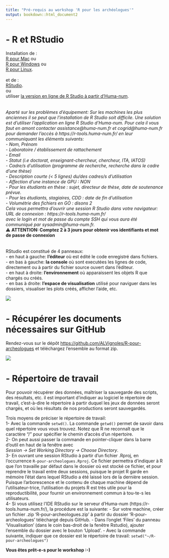 ```yaml
---
title: "Pré-requis au workshop 'R pour les archéologues'"
output: bookdown::html_document2
---
```

<base target="_blank">

# - R et RStudio
Installation de :\
[R pour Mac](https://cran.r-project.org/bin/macosx/) ou\
[R pour Windows](https://cran.r-project.org/bin/windows/base/) ou \
[R pour Linux](https://cran.r-project.org/bin/linux/).\
\
et de :\
[RStudio](https://rstudio.com/products/rstudio/download/).\
ou \
utiliser [la version en ligne de R Studio à partir d'Huma-num](https://humanum.hypotheses.org/3088).\
\
\
*Aparté sur les problèmes d'équipement:*
*Sur les machines les plus anciennes il se peut que l'installation de R Studio soit difficile.*
*Une solution est d'utiliser l'application en ligne R Studio d'Huma-num.*
*Pour cela il vous faut en amont contacter assistance@huma-num.fr et cogrid@huma-num.fr pour demander l'accès à https://r-tools.huma-num.fr/ en leur communiquant les éléments suivants:*\
*- Nom, Prénom*\
*- Laboratoire / établissement de rattachement*\
*- Email*\
*- Statut (i.e doctorat, enseignant-chercheur, chercheur, ITA, IATOS)*\
*- Cadre/s d’utilisation (programme de recherche, recherche dans le cadre d’une thèse)*\
*- Description courte (< 5 lignes) du/des cadres/s d’utilisation*\
*- Affection d’une instance de GPU : NON*\
*- Pour les étudiants en thèse : sujet, directeur de thèse, date de soutenance prévue.*\
*- Pour les étudiants, stagiaires, CDD : date de fin d’utilisation*\
*- Volumétrie des fichiers en GO : disons 2*\
*Cela vous permettra d'ouvrir une session R Studio dans votre navigateur:*\
*URL de connexion : https://r-tools.huma-num.fr/*\
*avec le login et mot de passe du compte SSH qui vous aura été communiqué par sysadmin@huma-num.fr.*\
⚠️ **ATTENTION: Comptez 2 à 3 jours pour obtenir vos identifiants et mot de passe de connexion**
\
\
\
RStudio est constitué de 4 panneaux:  
- en haut à gauche: **l'éditeur** où est édité le code enregistré dans fichiers.  
- en bas à gauche: **la console** où sont executées les lignes de code, directement ou à partir du fichier source ouvert dans l'éditeur.  
- en haut à droite: **l'environnement** où apparaissent les objets R que chargés ou créés.  
- en bas à droite: **l'espace de visualisation** utilisé pour naviguer dans les dossiers, visualiser les plots créés, afficher l'aide, etc.  

![](figures/rstudio.png)  


# - Récupérer les documents nécessaires sur GitHub
Rendez-vous sur le dépôt [https://github.com/ALVignoles/R-pour-archeologues](https://github.com/ALVignoles/R-pour-archeologues) et téléchargez l'ensemble au format zip.  

![](figures/github.png)


# - Répertoire de travail
Pour pouvoir récupérer des données, maîtriser la sauvegarde des scripts, des résultats, etc. il est important d'indiquer au logiciel le répertoire de travail, c’est-à-dire le répertoire à partir duquel les jeux de données seront chargés, et où les résultats de nos productions seront sauvegardés.  

Trois moyens de préciser le répertoire de travail:  
1- Avec la commande `setwd()`. La commande `getwd()` permet de savoir dans quel répertoire vous vous trouvez. Notez que R ne reconnaît que le caractère “/” pour spécifier le chemin d’accès d’un répertoire.  
2- On peut aussi passer la commande en pointer-cliquer dans la barre d'outil en haut de la fenêtre avec  
*Session -> Set Working Directory -> Choose Directory*.  
3- En ouvrant une session RStudio à partir d'un fichier .Rproj, en l'occurrence `R-pour-archeologues.Rproj`. Ce fichier permettra d'indiquer à R que l'on travaille par défaut dans le dossier où est stocké ce fichier, et pour reprendre le travail entre deux sessions, puisque le projet R garde en mémoire l'état dans lequel RStudio a été laissé lors de la dernière session. Puisque l'arborescence et le contenu de chaque machine dépend de l'utilisateur-trice, l'utilisation du projets R est très utile pour la reproductibilité, pour fournir un environnement commun à tou-te-s les utilisateurs.  
4- Si vous utilisez l'IDE RStudio sur le serveur d'Huma-num (https://r-tools.huma-num.fr/), la procédure est la suivante:
- Sur votre machine, créer un fichier .zip 'R-pour-archeologues.zip' à partir du dossier 'R-pour-archeologues'
téléchargé depuis GitHub.
- Dans l'onglet 'Files' du panneau 'Visualisation' (dans le coin bas-droit de la fenêtre Rstudio), ajouter l'ensemble du dossier avec le bouton 'Upload'.
- Avec la commande suivante, indiquer que ce dossier est le répertoire de travail: `setwd("~/R-pour-archeologues")`


**Vous êtes prêt-e-s pour le workshop :-)**
